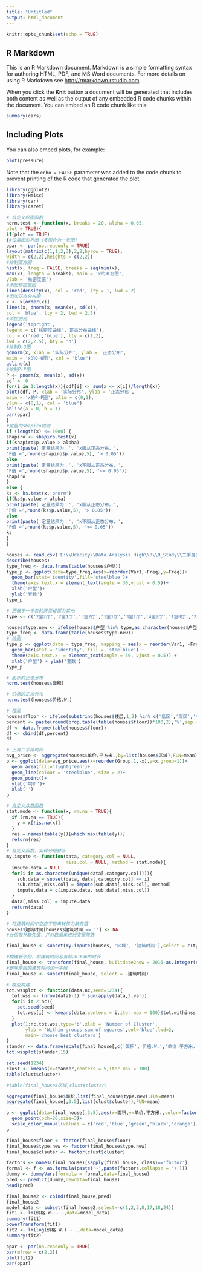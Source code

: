 ---
title: "Untitled"
output: html_document
---

```{r setup, include=FALSE}
knitr::opts_chunk$set(echo = TRUE)
```

## R Markdown

This is an R Markdown document. Markdown is a simple formatting syntax for authoring HTML, PDF, and MS Word documents. For more details on using R Markdown see <http://rmarkdown.rstudio.com>.

When you click the **Knit** button a document will be generated that includes both content as well as the output of any embedded R code chunks within the document. You can embed an R code chunk like this:

```{r cars}
summary(cars)
```

## Including Plots

You can also embed plots, for example:

```{r pressure, echo=FALSE}
plot(pressure)
```

Note that the `echo = FALSE` parameter was added to the code chunk to prevent printing of the R code that generated the plot.

```{r}
library(ggplot2)
library(Hmisc)
library(car)
library(caret)
```

```{r}
# 自定义绘图函数 
norm.test <- function(x, breaks = 20, alpha = 0.05,
plot = TRUE){
if(plot == TRUE)
{#设置图形界面（多图合为一张图）
opar <- par(no.readonly = TRUE)
layout(matrix(c(1,1,2,3),2,2,byrow = TRUE),
width = c(2,2),heights = c(2,2))
#绘制直方图
hist(x, freq = FALSE, breaks = seq(min(x),
max(x), length = breaks), main = 'x的直方图',
ylab = '核密度值')
#添加核密度图
lines(density(x), col = 'red', lty = 1, lwd = 2)
#添加正态分布图
x <- x[order(x)]
lines(x, dnorm(x, mean(x), sd(x)),
col = 'blue', lty = 2, lwd = 2.5)
#添加图例
legend('topright',
legend = c('核密度曲线','正态分布曲线'),
col = c('red','blue'), lty = c(1,2),
lwd = c(2,2.5), bty = 'n')
#绘制Q-Q图
qqnorm(x, xlab = '实际分布', ylab = '正态分布',
main = 'x的Q-Q图', col = 'blue')
qqline(x)
#绘制P-P图
P <- pnorm(x, mean(x), sd(x))
cdf <- 0
for(i in 1:length(x)){cdf[i] <- sum(x <= x[i])/length(x)}
plot(cdf, P, xlab = '实际分布', ylab = '正态分布',
main = 'x的P-P图', xlim = c(0,1),
ylim = c(0,1), col = 'blue')
abline(a = 0, b = 1)
par(opar)
}
#定量的shapiro检验
if (length(x) <= 5000) {
shapiro <- shapiro.test(x)
if(shapiro$p.value > alpha)
print(paste('定量结果为：', 'x服从正态分布，',
'P值 =',round(shapiro$p.value,5), '> 0.05'))
else
print(paste('定量结果为：', 'x不服从正态分布，',
'P值 =',round(shapiro$p.value,5), '<= 0.05'))
shapiro
}
else {
ks <- ks.test(x,'pnorm')
if(ks$p.value > alpha)
print(paste('定量结果为：', 'x服从正态分布，',
'P值 =',round(ks$p.value,5), '> 0.05'))
else
print(paste('定量结果为：', 'x不服从正态分布，',
'P值 =',round(ks$p.value,5), '<= 0.05'))
ks
}
}
```
```{r}

houses <- read.csv('E:\\Udacity\\Data Analysis High\\R\\R_Study\\二手房分析案例\\链家二手房.csv',sep=',',header=T)
describe(houses)
type_freq <- data.frame(table(houses$户型))
type_p <- ggplot(data=type_freq,aes(x=reorder(Var1,-Freq),y=Freq))+
  geom_bar(stat='identity',fill='steelblue')+
  theme(axis.text.x = element_text(angle = 30,vjust = 0.5))+
  xlab('户型')+
  ylab('套数')
type_p
```


```{r}

# 把低于一千套的房型设置为其他
type <- c('2室2厅','2室1厅','3室2厅','1室1厅','3室1厅','4室2厅','1室0厅','2室0厅','4室1厅')

houses$type.new <- ifelse(houses$户型 %in% type,as.character(houses$户型),'其他')
type_freq <- data.frame(table(houses$type.new))
# 绘图
type_p <- ggplot(data = type_freq, mapping = aes(x = reorder(Var1, -Freq),y = Freq)) + 
  geom_bar(stat = 'identity', fill = 'steelblue') + 
  theme(axis.text.x  = element_text(angle = 30, vjust = 0.5)) + 
  xlab('户型') + ylab('套数')
type_p
```
```{r}
# 面积的正态分布
norm.test(houses$面积)

# 价格的正态分布
norm.test(houses$价格.W.)
```

```{r}
# 楼层
houses$floor <- ifelse(substring(houses$楼层,1,2) %in% c('低区','高区','中区'),substring(houses$楼层,1,2),'低区')
percent <- paste(round(prop.table(table(houses$floor))*100,2),'%',sep = '')
df <- data.frame(table(houses$floor))
df <- cbind(df,percent)
df
```

```{r}
# 上海二手房均价
avg_price <- aggregate(houses$单价.平方米.,by=list(houses$区域),FUN=mean)
p <- ggplot(data=avg_price,aes(x=reorder(Group.1,-x),y=x,group=1))+
  geom_area(fill='lightgreen')+
  geom_line(colour = 'steelblue', size = 2)+
  geom_point()+
  ylab('均价')+
  xlab('')
p
```
```{r}
# 自定义众数函数
stat.mode <- function(x, rm.na = TRUE){
  if (rm.na == TRUE){
    y = x[!is.na(x)]
  }
  res = names(table(y))[which.max(table(y))]
  return(res)
}
# 自定义函数，实现分组替补
my.impute <- function(data, category.col = NULL, 
                      miss.col = NULL, method = stat.mode){
  impute.data = NULL
  for(i in as.character(unique(data[,category.col]))){
    sub.data = subset(data, data[,category.col] == i)
    sub.data[,miss.col] = impute(sub.data[,miss.col], method)
    impute.data = c(impute.data, sub.data[,miss.col])
  }
  data[,miss.col] = impute.data
  return(data)
}

# 将建筑时间中空白字符串转换为缺失值
houses$建筑时间[houses$建筑时间 == ''] <- NA
#分组替补缺失值，并对数据集进行变量筛选

final_house <- subset(my.impute(houses, '区域', '建筑时间'),select = c(type.new,floor,面积,价格.W.,单价.平方米.,建筑时间))

#构建新字段，即建筑时间与当前2016年的时长
final_house <- transform(final_house, builtdate2now = 2016-as.integer(substring(as.character(建筑时间),1,4)))
#删除原始的建筑时间这一字段
final_house <- subset(final_house, select = -建筑时间)
```

```{r}
# 模型构建
tot.wssplot <- function(data,nc,seed=1234){
  tot.wss <- (nrow(data)-1) * sum(apply(data,2,var))
  for(i in 2:nc){
    set.seed(seed)
    tot.wss[i] <- kmeans(data,centers = i,iter.max = 100)$tot.withinss
  }
  plot(1:nc,tot.wss,type='b',xlab = 'Number of Cluster',
       ylab = 'Within groups sum of squares',col='blue',lwd=2,
       main='choose best clusters')
}
stander <- data.frame(scale(final_house[,c('面积','价格.W.','单价.平方米.')]))
tot.wssplot(stander,15)
```
```{r}
set.seed(1234)
clust <- kmeans(x=stander,centers = 5,iter.max = 100)
table(clust$cluster)

#table(final_house$区域,clust$cluster)

aggregate(final_house$面积,list(final_house$type.new),FUN=mean)
aggregate(final_house[,3:5],list(clust$cluster),FUN=mean)
```
```{r}
p <- ggplot(data=final_house[,3:5],aes(x=面积,y=单价.平方米.,color=factor(clust$cluster)))+
  geom_point(pch=20,size=3)+
  scale_color_manual(values = c('red','blue','green','black','orange'))
p
```
```{r}
final_house$floor <- factor(final_house$floor)
final_house$type.new <- factor(final_house$type.new)
final_house$clsuter <- factor(clust$cluster)

factors <- names(final_house)[sapply(final_house, class)=='factor']
formal <- f <- as.formula(paste('~',paste(factors,collapse = '+')))
dummy <- dummyVars(formula = formal,data=final_house)
pred <- predict(dummy,newdata=final_house)
head(pred)
```

```{r}
final_house2 <- cbind(final_house,pred)
final_house2
model_data <- subset(final_house2,select=-c(1,2,3,8,17,18,24))
fit1 <- lm(价格.W. ~ .,data=model_data)
summary(fit1)
powerTransform(fit1)
fit2 <- lm(log(价格.W.) ~ .,data=model_data)
summary(fit2)
```
```{r}
opar <- par(no.readonly = TRUE)
par(mfrow = c(2,2))
plot(fit2)
par(opar)
```

